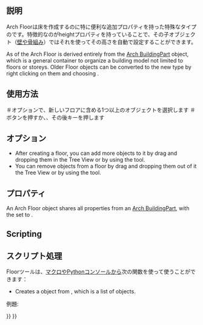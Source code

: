<languages/>

<div class="mw-translate-fuzzy">
{{Docnav/ja
|[[Arch_Rebar|Rebar]]
|[[Arch_BuildingPart|Building Part]]
|[[Arch_Workbench|Arch]]
|IconL=Arch_Rebar.svg 
|IconC=Workbench_Arch.svg |IconR=Arch_BuildingPart.svg
}}
</div>

{{VeryImportantMessage|THIS COMMAND IS PART OF THE INTEGRATED [[BIM_Workbench|BIM WORKBENCH]] IN V1.0<br>
This page has been updated for that version.}}

<div class="mw-translate-fuzzy">
{{GuiCommand/ja
|Name=Arch Floor|Name/ja=Arch Floor
|MenuLocation=Arch → Floor
|Workbenches=[[Arch Workbench/ja|Arch]]
|Shortcut={{KEY|F}} {{KEY|L}}
|SeeAlso=[[Arch Building]], [[Arch BuildingPart]], [[Arch Site]]
}}
</div>

<span id="Description"></span>
==説明==

<div class="mw-translate-fuzzy">
Arch Floorは床を作成するのに特に便利な追加プロパティを持った特殊なタイプのです。特徴的なのがheightプロパティを持っていることで、その子オブジェクト（[[Arch Wall|壁]]や[[Arch Structure|骨組み]]）ではそれを使ってその高さを自動で設定することができます。
</div>

As of {{VersionPlus|0.18}} the Arch Floor is derived entirely from the [[Arch_BuildingPart|Arch BuildingPart]] object, which is a general container to organize a building model not limited to floors or storeys. Older Floor objects can be converted to the new type by right clicking on them and choosing {{incode|Convert to BuildingPart}}.

<span id="Usage"></span>
==使用方法==

<div class="mw-translate-fuzzy">
＃オプションで、新しいフロアに含める1つ以上のオブジェクトを選択します
＃{{KEY | [[Image:Arch Floor.svg|16px]] '''Arch Floor'''}}ボタンを押すか、{{KEY | F}}、その後{{KEY | L}}キーを押します
</div>

<span id="Options"></span>
==オプション==

* After creating a floor, you can add more objects to it by drag and dropping them in the Tree View or by using the {{Button|[[Image:Arch Add.svg|16px]] [[Arch Add|Arch Add]]}} tool.
* You can remove objects from a floor by drag and dropping them out of it the Tree View or by using the {{Button|[[Image:Arch Remove.svg|16px]] [[Arch Remove|Arch Remove]]}} tool.

<span id="Properties"></span>
==プロパティ==

An Arch Floor object shares all properties from an [[Arch BuildingPart|Arch BuildingPart]], with the {{PropertyData|Ifc Type}} set to {{incode|"Building Storey"}}.

==Scripting==

<div class="mw-translate-fuzzy">
==スクリプト処理==
</div>

<div class="mw-translate-fuzzy">
Floorツールは、[[macros|マクロ]]やPythonコンソールから次の関数を使って使うことができます：
</div>

{{Code|code=
Floor = makeFloor(objectslist=None, baseobj=None, name="Floor")
}}

* Creates a {{incode|Floor}} object from {{incode|objectslist}}, which is a list of objects.

例題:

{{Code|code=
import FreeCAD, Draft, Arch

p1 = FreeCAD.Vector(0, 0, 0)
p2 = FreeCAD.Vector(2000, 0, 0)
baseline = Draft.makeLine(p1, p2)
baseline2 = Draft.makeLine(p1, -1*p2)

Wall1 = Arch.makeWall(baseline, length=None, width=150, height=2000)
Wall2 = Arch.makeWall(baseline2, length=None, width=150, height=1800)
FreeCAD.ActiveDocument.recompute()

Floor = Arch.makeFloor([Wall1, Wall2])

Building = Arch.makeBuilding([Floor])
Site = Arch.makeSite(Building)
FreeCAD.ActiveDocument.recompute() 
}}


<div class="mw-translate-fuzzy">
{{Docnav/ja
|[[Arch_Rebar|Rebar]]
|[[Arch_BuildingPart|Building Part]]
|[[Arch_Workbench|Arch]]
|IconL=Arch_Rebar.svg 
|IconC=Workbench_Arch.svg |IconR=Arch_BuildingPart.svg
}}
</div>

{{BIM_Tools_navi{{#translation:}}}}
{{Userdocnavi{{#translation:}}}}